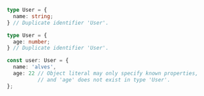 ```typescript	
 type User = {
   name: string;
 } // Duplicate identifier 'User'.

 type User = {
   age: number;
 } // Duplicate identifier 'User'.

 const user: User = {
   name: 'alves',
   age: 22 // Object literal may only specify known properties,
           // and 'age' does not exist in type 'User'.
 };
```